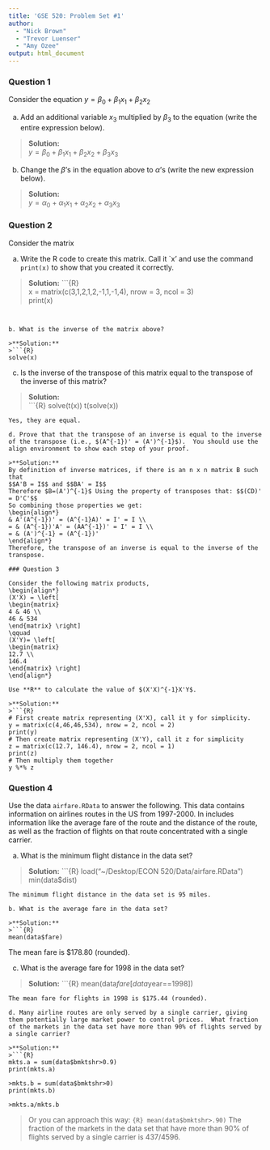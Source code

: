 ```yaml
---
title: 'GSE 520: Problem Set #1'
author: 
  - "Nick Brown"
  - "Trevor Luenser"
  - "Amy Ozee"
output: html_document
---
```


### Question 1

Consider the equation $y = \beta_0 + \beta_1 x_1 + \beta_2 x_2$ 

a. Add an additional variable $x_3$ multiplied by $\beta_3$ to the equation (write the entire expression below).

>**Solution:**  
$y = \beta_{0} + \beta_{1} x_1 + \beta_{2} x_2 + \beta_{3} x_3$

b. Change the $\beta$'s in the equation above to $\alpha$'s (write the new expression below).

>**Solution:**  
$y = \alpha_{0} + \alpha_{1} x_1 + \alpha_{2} x_2 + \alpha_{3} x_3$

### Question 2

Consider the matrix
\begin{align*} x = \left[
  \begin{matrix}
  3 & 1 & 1 \\
  1 & 2 & -1 \\
  2 & -1 & 4
  \end{matrix} \right]
\end{align*}

a. Write the R code to create this matrix.  Call it `x' and use the command ``print(x)`` to show that you created it correctly.  

>**Solution:** 
>```{R}  
x = matrix(c(3,1,2,1,2,-1,1,-1,4), nrow = 3, ncol = 3)  
print(x)  
```


b. What is the inverse of the matrix above?  

>**Solution:**  
>```{R}
solve(x)
```

c. Is the inverse of the transpose of this matrix equal to the transpose of the inverse of this matrix?

>**Solution:**  
>```{R}
solve(t(x))
t(solve(x))
```
Yes, they are equal.

d. Prove that that the transpose of an inverse is equal to the inverse of the transpose (i.e., $(A^{-1})' = (A')^{-1}$).  You should use the align environment to show each step of your proof.

>**Solution:**  
By definition of inverse matrices, if there is an n x n matrix B such that 
$$A'B = I$$ and $$BA' = I$$
Therefore $B=(A')^{-1}$ Using the property of transposes that: $$(CD)' = D'C'$$  
So combining those properties we get:
\begin{align*}
& A'(A^{-1})' = (A^{-1}A)' = I' = I \\
= & (A^{-1})'A' = (AA^{-1})' = I' = I \\
= & (A')^{-1} = (A^{-1})'
\end{align*}
Therefore, the transpose of an inverse is equal to the inverse of the transpose.

### Question 3

Consider the following matrix products,
\begin{align*}
(X'X) = \left[
\begin{matrix}
4 & 46 \\
46 & 534
\end{matrix} \right]
\qquad 
(X'Y)= \left[
\begin{matrix}
12.7 \\
146.4
\end{matrix} \right] 
\end{align*}

Use **R** to calculate the value of $(X'X)^{-1}X'Y$.

>**Solution:**  
>```{R}
# First create matrix representing (X'X), call it y for simplicity.
y = matrix(c(4,46,46,534), nrow = 2, ncol = 2)
print(y)
# Then create matrix representing (X'Y), call it z for simplicity
z = matrix(c(12.7, 146.4), nrow = 2, ncol = 1)
print(z)
# Then multiply them together
y %*% z
```

### Question 4

Use the data ``airfare.RData`` to answer the following.  This data contains information on airlines routes in the US from 1997-2000.  In includes information like the average fare of the route and the distance of the route, as well as the fraction of flights on that route concentrated with a single carrier.

a. What is the minimum flight distance in the data set?

>**Solution:** 
>```{R}
load("~/Desktop/ECON 520/Data/airfare.RData")  
min(data$dist)  
```
The minimum flight distance in the data set is 95 miles.

b. What is the average fare in the data set?

>**Solution:** 
>```{R}
mean(data$fare)
```
The mean fare is $178.80 (rounded).

c. What is the average fare for 1998 in the data set?

>**Solution:** 
>```{R}
mean(data$fare[data$year==1998])
```
The mean fare for flights in 1998 is $175.44 (rounded).

d. Many airline routes are only served by a single carrier, giving them potentially large market power to control prices.  What fraction of the markets in the data set have more than 90% of flights served by a single carrier?

>**Solution:** 
>```{R}
mkts.a = sum(data$bmktshr>0.9)
print(mkts.a)

>mkts.b = sum(data$bmktshr>0)
print(mkts.b)

>mkts.a/mkts.b
```
>Or you can approach this way:
>```{R}
mean(data$bmktshr>.90)
```
>The fraction of the markets in the data set that have more than 90% of flights served by a single carrier is 437/4596.
